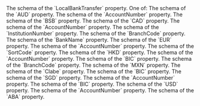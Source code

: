 

<ResponseField name="LocalBankTransfer" type="object">
The schema of the `LocalBankTransfer` property. One of:
<Tabs>
<Tab title="AUD">
  <ResponseField name="AUD" type="object">
  The schema of the `AUD` property.
  <Expandable title="properties">
    <ResponseField name="AccountNumber" type="object">
    The schema of the `AccountNumber` property.
    <Expandable title="properties">
    <RequiredResponse/>
    <MaxLengthResponse/>
    <MinLengthResponse/>
    <PatternResponse/>
    </Expandable>
    </ResponseField>
    <ResponseField name="BSB" type="object">
    The schema of the `BSB` property.
    <Expandable title="properties">
    <RequiredResponse/>
    <MaxLengthResponse/>
    <MinLengthResponse/>
    <PatternResponse/>
    </Expandable>
    </ResponseField>
  </Expandable>
  </ResponseField>
</Tab>
<Tab title="CAD">
  <ResponseField name="CAD" type="object">
  The schema of the `CAD` property.
  <Expandable title="properties">
    <ResponseField name="AccountNumber" type="object">
    The schema of the `AccountNumber` property.
    <Expandable title="properties">
    <RequiredResponse/>
    <MaxLengthResponse/>
    <MinLengthResponse/>
    <PatternResponse/>
    </Expandable>
    </ResponseField>
    <ResponseField name="InstitutionNumber" type="object">
    The schema of the `InstitutionNumber` property.
    <Expandable title="properties">
    <RequiredResponse/>
    <MaxLengthResponse/>
    <MinLengthResponse/>
    <PatternResponse/>
    </Expandable>
    </ResponseField>
    <ResponseField name="BranchCode" type="object">
    The schema of the `BranchCode` property.
    <Expandable title="properties">
    <RequiredResponse/>
    <MaxLengthResponse/>
    <MinLengthResponse/>
    <PatternResponse/>
    </Expandable>
    </ResponseField>
    <ResponseField name="BankName" type="object">
    The schema of the `BankName` property.
    <Expandable title="properties">
    <RequiredResponse/>
    <MaxLengthResponse/>
    <MinLengthResponse/>
    </Expandable>
    </ResponseField>
  </Expandable>
  </ResponseField>
</Tab>
<Tab title="EUR">
  <ResponseField name="EUR" type="object">
  The schema of the `EUR` property.
  <Expandable title="properties">
    <IBAN_RecipientResponse/>
  </Expandable>
  </ResponseField>
</Tab>
<Tab title="GBP">
  <ResponseField name="GBP" type="object">
  <Expandable title="properties">
    <ResponseField name="AccountNumber" type="object">
    The schema of the `AccountNumber` property.
    <Expandable title="properties">
    <RequiredResponse/>
    <MaxLengthResponse/>
    <MinLengthResponse/>
    <PatternResponse/>
    </Expandable>
    </ResponseField>
    <ResponseField name="SortCode" type="object">
    The schema of the `SortCode` property.
    <Expandable title="properties">
    <RequiredResponse/>
    <MaxLengthResponse/>
    <MinLengthResponse/>
    <PatternResponse/>
    </Expandable>
    </ResponseField>
  </Expandable>
  </ResponseField>
</Tab>
<Tab title="HKD">
  <ResponseField name="HKD" type="object">
  The schema of the `HKD` property.
  <Expandable title="properties">
    <ResponseField name="AccountNumber" type="object">
    The schema of the `AccountNumber` property.
    <Expandable title="properties">
    <RequiredResponse/>
    <MaxLengthResponse/>
    <MinLengthResponse/>
    <PatternResponse/>
    </Expandable>
    </ResponseField>
    <ResponseField name="BIC" type="object">
    The schema of the `BIC` property.
    <Expandable title="properties">
    <RequiredResponse/>
    <MaxLengthResponse/>
    <MinLengthResponse/>
    <PatternResponse/>
    </Expandable>
    </ResponseField>
    <ResponseField name="BranchCode" type="object">
    The schema of the `BranchCode` property.
    <Expandable title="properties">
    <RequiredResponse/>
    <MaxLengthResponse/>
    <MinLengthResponse/>
    <PatternResponse/>
    </Expandable>
    </ResponseField>
  </Expandable>
  </ResponseField>
</Tab>
<Tab title="MXN">
  <ResponseField name="MXN" type="object">
  The schema of the `MXN` property.
  <Expandable title="properties">
    <ResponseField name="Clabe" type="object">
    The schema of the `Clabe` property.
    <Expandable title="properties">
    <RequiredResponse/>
    <MaxLengthResponse/>
    <MinLengthResponse/>
    <PatternResponse/>
    </Expandable>
    </ResponseField>
    <ResponseField name="BIC" type="object">
    The schema of the `BIC` property.
    <Expandable title="properties">
    <RequiredResponse/>
    <MaxLengthResponse/>
    <MinLengthResponse/>
    <PatternResponse/>
    </Expandable>
    </ResponseField>
  </Expandable>
  </ResponseField>
</Tab>
<Tab title="SGD">
  <ResponseField name="SGD" type="object">
  The schema of the `SGD` property.
  <Expandable title="properties">
    <ResponseField name="AccountNumber" type="object">
    The schema of the `AccountNumber` property.
    <Expandable title="properties">
    <RequiredResponse/>
    <MaxLengthResponse/>
    <MinLengthResponse/>
    <PatternResponse/>
    </Expandable>
    </ResponseField>
    <ResponseField name="BIC" type="object">
    The schema of the `BIC` property.
    <Expandable title="properties">
    <RequiredResponse/>
    <MaxLengthResponse/>
    <MinLengthResponse/>
    <PatternResponse/>
    </Expandable>
    </ResponseField>
  </Expandable>
  </ResponseField>
</Tab>
<Tab title="USD">
  <ResponseField name="USD" type="object">
  The schema of the `USD` property.
  <Expandable title="properties">
    <ResponseField name="AccountNumber" type="object">
    The schema of the `AccountNumber` property.
    <Expandable title="properties">
    <RequiredResponse/>
    <MaxLengthResponse/>
    <MinLengthResponse/>
    <PatternResponse/>
    </Expandable>
    </ResponseField>
    <ResponseField name="ABA" type="object">
    The schema of the `ABA` property.
    <Expandable title="properties">
    <RequiredResponse/>
    <MaxLengthResponse/>
    <MinLengthResponse/>
    <PatternResponse/>
    </Expandable>
    </ResponseField>
  </Expandable>
  </ResponseField>
</Tab>
</Tabs>
</ResponseField>